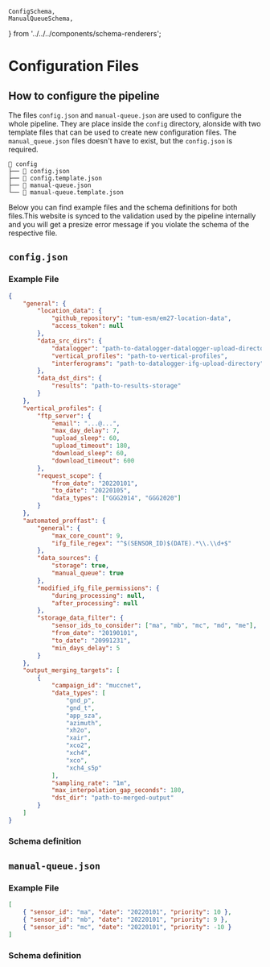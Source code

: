     ConfigSchema,
    ManualQueueSchema,
} from '../../../components/schema-renderers';

# Configuration Files

## How to configure the pipeline

The files `config.json` and `manual-queue.json` are used to configure the whole pipeline. They are place inside the `config` directory, alonside with two template files that can be used to create new configuration files. The `manual_queue.json` files doesn't have to exist, but the `config.json` is required.

```
📁 config
├── 📄 config.json
├── 📄 config.template.json
├── 📄 manual-queue.json
└── 📄 manual-queue.template.json
```

Below you can find example files and the schema definitions for both files.This website is synced to the validation used by the pipeline internally and you will get a presize error message if you violate the schema of the respective file.

## `config.json`

### Example File

```json
{
    "general": {
        "location_data": {
            "github_repository": "tum-esm/em27-location-data",
            "access_token": null
        },
        "data_src_dirs": {
            "datalogger": "path-to-datalogger-datalogger-upload-directory",
            "vertical_profiles": "path-to-vertical-profiles",
            "interferograms": "path-to-datalogger-ifg-upload-directory"
        },
        "data_dst_dirs": {
            "results": "path-to-results-storage"
        }
    },
    "vertical_profiles": {
        "ftp_server": {
            "email": "...@...",
            "max_day_delay": 7,
            "upload_sleep": 60,
            "upload_timeout": 180,
            "download_sleep": 60,
            "download_timeout": 600
        },
        "request_scope": {
            "from_date": "20220101",
            "to_date": "20220105",
            "data_types": ["GGG2014", "GGG2020"]
        }
    },
    "automated_proffast": {
        "general": {
            "max_core_count": 9,
            "ifg_file_regex": "^$(SENSOR_ID)$(DATE).*\\.\\d+$"
        },
        "data_sources": {
            "storage": true,
            "manual_queue": true
        },
        "modified_ifg_file_permissions": {
            "during_processing": null,
            "after_processing": null
        },
        "storage_data_filter": {
            "sensor_ids_to_consider": ["ma", "mb", "mc", "md", "me"],
            "from_date": "20190101",
            "to_date": "20991231",
            "min_days_delay": 5
        }
    },
    "output_merging_targets": [
        {
            "campaign_id": "muccnet",
            "data_types": [
                "gnd_p",
                "gnd_t",
                "app_sza",
                "azimuth",
                "xh2o",
                "xair",
                "xco2",
                "xch4",
                "xco",
                "xch4_s5p"
            ],
            "sampling_rate": "1m",
            "max_interpolation_gap_seconds": 180,
            "dst_dir": "path-to-merged-output"
        }
    ]
}
```

### Schema definition

<ConfigSchema />

## `manual-queue.json`

### Example File

```json
[
    { "sensor_id": "ma", "date": "20220101", "priority": 10 },
    { "sensor_id": "mb", "date": "20220101", "priority": 9 },
    { "sensor_id": "mc", "date": "20220101", "priority": -10 }
]
```

### Schema definition

<ManualQueueSchema />

